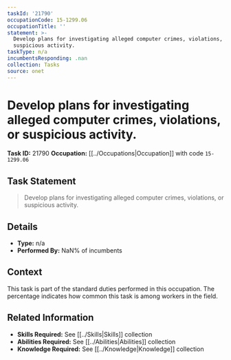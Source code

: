 ```yaml
---
taskId: '21790'
occupationCode: 15-1299.06
occupationTitle: ''
statement: >-
  Develop plans for investigating alleged computer crimes, violations, or
  suspicious activity.
taskType: n/a
incumbentsResponding: .nan
collection: Tasks
source: onet
---
```

# Develop plans for investigating alleged computer crimes, violations, or suspicious activity.

**Task ID:** 21790
**Occupation:** [[../Occupations|Occupation]] with code `15-1299.06`

## Task Statement

> Develop plans for investigating alleged computer crimes, violations, or suspicious activity.

## Details

- **Type:** n/a
- **Performed By:** NaN% of incumbents

## Context

This task is part of the standard duties performed in this occupation. The percentage indicates how common this task is among workers in the field.

## Related Information

- **Skills Required:** See [[../Skills|Skills]] collection
- **Abilities Required:** See [[../Abilities|Abilities]] collection
- **Knowledge Required:** See [[../Knowledge|Knowledge]] collection
